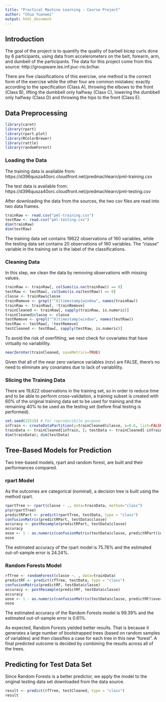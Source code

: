 ```yaml
---
title: "Practical Machine Learning - Course Project"
author: "Chua Yuanwei"
output: html_document
---
```


## Introduction
The goal of the project is to quantify the quality of barbell bicep curls done by 6 participants, using data from accelerometers on the belt, forearm, arm, and dumbell of the participants. The data for this project come from this source: http://groupware.les.inf.puc-rio.br/har.

There are five classifications of this exercise, one method is the correct form of the exercise while the other four are common mistakes: exactly according to the specification (Class A), throwing the elbows to the front (Class B), lifting the dumbbell only halfway (Class C), lowering the dumbbell only halfway (Class D) and throwing the hips to the front (Class E).

## Data Preprocessing
```r
library(caret)
library(rpart)
library(rpart.plot)
library(RColorBrewer)
library(rattle)
library(randomForest)
```

### Loading the Data
The training data is available from: 
https://d396qusza40orc.cloudfront.net/predmachlearn/pml-training.csv

The test data is available from:
https://d396qusza40orc.cloudfront.net/predmachlearn/pml-testing.csv

After downloading the data from the sources, the two csv files are read into two data frames.
```r
trainRaw <- read.csv("pml-training.csv")
testRaw <- read.csv("pml-testing.csv")
dim(trainRaw)
dim(testRaw)
```
The training data set contains 19622 observations of 160 variables, while the testing data set contains 20 observations of 160 variables. The “classe” variable in the training set is the label of the classifications.

### Cleaning Data
In this step, we clean the data by removing observations with missing values.
```r
trainRaw <- trainRaw[, colSums(is.na(trainRaw)) == 0] 
testRaw <- testRaw[, colSums(is.na(testRaw)) == 0] 
classe <- trainRaw$classe
trainRemove <- grepl("^X|timestamp|window", names(trainRaw))
trainRaw <- trainRaw[, !trainRemove]
trainCleaned <- trainRaw[, sapply(trainRaw, is.numeric)]
trainCleaned$classe <- classe
testRemove <- grepl("^X|timestamp|window", names(testRaw))
testRaw <- testRaw[, !testRemove]
testCleaned <- testRaw[, sapply(testRaw, is.numeric)]
```

To avoid the risk of overfitting, we next check for covariates that have virtually no variablility.
```r
nearZeroVar(trainCleaned, saveMetrics=TRUE)
```
Given that all of the near zero variance variables (nzv) are FALSE, there's no need to eliminate any covariates due to lack of variablility.

### Slicing the Training Data
There are 19,622 observations in the training set, so in order to reduce time and to be able to perform cross-validation, a training subset is created with 60% of the original training data set to be used for training and the remaining 40% to be used as the testing set (before final testing is performed).
```r
set.seed(22519) # For reproducibile purpose
inTrain <- createDataPartition(y=trainCleaned$classe, p=0.6, list=FALSE)
trainData <- trainCleaned[inTrain, ]; testData <- trainCleaned[-inTrain, ]
dim(trainData); dim(testData)
```

## Tree-Based Models for Prediction
Two tree-based models, rpart and random forest, are built and their performances compared.

### rpart Model
As the outcomes are categorical (nominal), a decision tree is built using the method rpart.
```r
rpartTree <- rpart(classe ~ ., data=trainData, method="class")
prp(rpartTree)
predictRPart <- predict(rpartTree, testData, type = "class")
confusionMatrix(predictRPart, testData$classe)
accuracy <- postResample(predictRPart, testData$classe)
accuracy
oose <- 1 - as.numeric(confusionMatrix(testData$classe, predictRPart)$overall[1])
oose
```
The estimated accuracy of the rpart model is 75.76% and the estimated out-of-sample error is 24.24%.

### Random Forests Model
```r
rfTree <- randomForest(classe ~. , data=trainData)
predictRF <- predict(rfTree, testData, type = "class")
confusionMatrix(predictRF, testData$classe)
accuracy <- postResample(predictRF, testData$classe)
accuracy
oose <- 1 - as.numeric(confusionMatrix(testData$classe, predictRF)$overall[1])
oose
```
The estimated accuracy of the Random Forests model is 99.39% and the estimated out-of-sample error is 0.61%.

As expected, Random Forests yielded better results. That is because it generates a large number of bootstrapped trees (based on random samples of variables) and then classifies a case for each tree in this new "forest". A final predicted outcome is decided by combining the results across all of the trees.

## Predicting for Test Data Set
Since Random Forests is a better predictor, we apply the model to the original testing data set downloaded from the data source.
```r
result <- predict(rfTree, testCleaned, type = "class")
result
```
